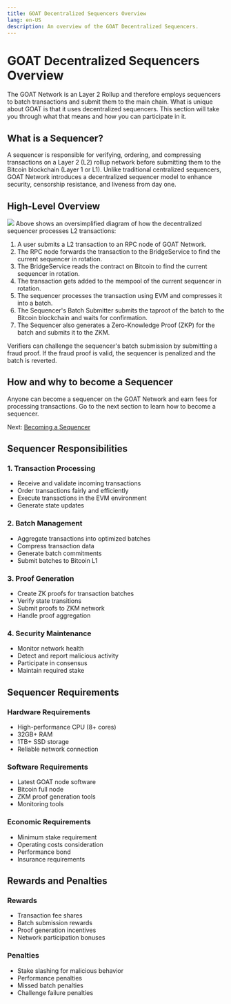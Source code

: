 ```yaml
---
title: GOAT Decentralized Sequencers Overview
lang: en-US
description: An overview of the GOAT Decentralized Sequencers.
---
```


# GOAT Decentralized Sequencers Overview
The GOAT Network is an Layer 2 Rollup and therefore employs sequencers to batch transactions and submit them to the main chain. What is unique about GOAT is that it uses decentralized sequencers. This section will take you through what that means and how you can participate in it.

## What is a Sequencer?
A sequencer is responsible for verifying, ordering, and compressing transactions on a Layer 2 (L2) rollup network before submitting them to the Bitcoin blockchain (Layer 1 or L1). Unlike traditional centralized sequencers, GOAT Network introduces a decentralized sequencer model to enhance security, censorship resistance, and liveness from day one.

## High-Level Overview
<img src="/img/diagrams/sequencer_overview.png"/>
Above shows an oversimplified diagram of how the decentralized sequencer processes L2 transactions:

1. A user submits a L2 transaction to an RPC node of GOAT Network.
2. The RPC node forwards the transaction to the BridgeService to find the current sequencer in rotation. 
3. The BridgeService reads the contract on Bitcoin to find the current sequencer in rotation. 
4. The transaction gets added to the mempool of the current sequencer in rotation. 
5. The sequencer processes the transaction using EVM and compresses it into a batch. 
6. The Sequencer's Batch Submitter submits the taproot of the batch to the Bitcoin blockchain and waits for confirmation.
7. The Sequencer also generates a Zero-Knowledge Proof (ZKP) for the batch and submits it to the ZKM.

Verifiers can challenge the sequencer's batch submission by submitting a fraud proof. If the fraud proof is valid, the sequencer is penalized and the batch is reverted.

## How and why to become a Sequencer
Anyone can become a sequencer on the GOAT Network and earn fees for processing transactions. Go to the next section to learn how to become a sequencer.

Next: [Becoming a Sequencer](/builders/sequencers/running)

## Sequencer Responsibilities

### 1. Transaction Processing
- Receive and validate incoming transactions
- Order transactions fairly and efficiently
- Execute transactions in the EVM environment
- Generate state updates

### 2. Batch Management
- Aggregate transactions into optimized batches
- Compress transaction data
- Generate batch commitments
- Submit batches to Bitcoin L1

### 3. Proof Generation
- Create ZK proofs for transaction batches
- Verify state transitions
- Submit proofs to ZKM network
- Handle proof aggregation

### 4. Security Maintenance
- Monitor network health
- Detect and report malicious activity
- Participate in consensus
- Maintain required stake

## Sequencer Requirements

### Hardware Requirements
- High-performance CPU (8+ cores)
- 32GB+ RAM
- 1TB+ SSD storage
- Reliable network connection

### Software Requirements
- Latest GOAT node software
- Bitcoin full node
- ZKM proof generation tools
- Monitoring tools

### Economic Requirements
- Minimum stake requirement
- Operating costs consideration
- Performance bond
- Insurance requirements

## Rewards and Penalties

### Rewards
- Transaction fee shares
- Batch submission rewards
- Proof generation incentives
- Network participation bonuses

### Penalties
- Stake slashing for malicious behavior
- Performance penalties
- Missed batch penalties
- Challenge failure penalties
